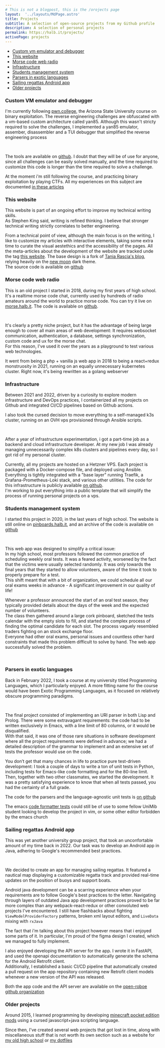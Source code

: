 ```yaml
---
# This is not a blogpost, this is the /orojects page
layout:  '../layouts/MdPage.astro'
title: Projects
subtitle: A selection of open-source projects from my Github profile
description: A selection of personal projects
permalink: https://halb.it/projects/
activePage: projects
---
```


- [Custom vm emulator and debugger](#custom-vm-emulator-and-debugger)
- [This website](#this-website)
- [Morse code web radio](#morse-code-web-radio)
- [Infrastructure](#infrastructure)
- [Students management system](#students-management-system)
- [Parsers in exotic languages](#parsers-in-exotic-languages)
- [Sailing regattas Android app](#sailing-regattas-android-app)
- [Older projects](#older-projects)

### Custom VM emulator and debugger

I'm currently following [pwn.college](https://pwn.college), the
Arizona State University course on binary exploitation.
The reverse engineering challenges are obfuscated with a vm-based custom
architecture called yan85.
Although this wasn't stricty required to solve the challenges, I implemented
a yan85 emulator, assember, disassembler and a TUI debugger that 
simplified the reverse engineering process

<Picture src="custom-debugger" height={490} alt="Screenshot of a terminal showing a Textual User interface resembling a debugger. the terminal is split in two vertical sections. on the left there is a hexdump, on the right there is a disassembly listing. an ascii arrow points to the current instruction. At the bottom there is a row showing the values of some registers: registers A,B,C,D have a value of 0. register s has a value of 0x5, register f has a value of 0x6, which corresponds to the flags EZ. In the same row, there is a summary of the debugger commands: (s: step, r: reverse step, c: continue, ctrl-c: quit )" />
<br />

The tools are available on [github](https://github.com/robalb/custom-vm-emulator).
I doubt that they will be of use for anyone, since all challenges can be easily solved 
manually, and the time required to customize this code is longer than the time
required to solve a challenge.

At the moment i'm still following the course, and practicing binary exploitation by playing CTFs.
All my experiences on this subject are documented [in these articles](/articles/#pwn)

### This website

This website is part of an ongoing effort to improve my technical writing skills.<br/>
As Stephen King said, writing is refined thinking. I believe that stronger technical writing
strictly correlates to better engineering.

From a technical point of view, although the main focus is on the writing,
I like to customize my articles with interactive elements, taking some extra time to curate 
the visual aestethics and the accessibility of the pages.
All the meta-articles about the development of the website are tracked unde the tag [this website](/articles/#this-website).
The base design is a fork of [Tania Rascia's blog](https://github.com/taniarascia/taniarascia.com),
relying heavily on the [new moon](https://github.com/taniarascia/new-moon) dark theme. <br/>
The source code is available on [github](https://github.com/robalb/my-website/)


### Morse code web radio

This is an old project I started in 2018, during my first years of high school.<br/>
It's a realtime morse code chat, currently used by hundreds of radio amateurs around the world to practice
morse code.
You can try it live on [morse.halb.it](https://morse.halb.it). The code is available on 
[github](https://github.com/robalb/morsechat).

<Picture src="morsechat" height={490} alt="Screenshot of a webapp. it's a chat, where all text is in morse code. At the bottom there is a single key. At the left side of the chat there is a panel: it shows two online users, one is typing. at the bottom there are some sliders, labelled: wpm, receiver volume, key volume. There is also a switch labelled 'show letters', and a settings buttom" />
<br/>

It's clearly a pretty niche project, but it has the advantage of being large enough
to cover all main areas of web development:
It requires websocket communication, authentication, a database, settings synchronization,
custom code and ux for the morse chat.<br/>
For this reason, I've used it over the years as a playground to test various web technologies.

It went from being a php + vanilla js web app in 2018 to being a react+redux monstruosity in 2021, 
running on an equally unnecessary kubernetes cluster. Right now, it's being rewritten 
as a golang webserver

### Infrastructure

Between 2021 and 2022, driven by a curiosity to explore modern infrastructure and DevOps practices,
I containerized all my projects on Github and integrated CI/CD pipelines based on Github actions.

I also took the cursed decision to move everything to a self-managed k3s cluster, running on
an OVH vps provisioned through Ansible scripts.

<PictureThemed src="helloworld-generic" alt="A diagram of a CI/CD pipeline involving github actions, a docker registry, argoCD and kubernetes" />
<br />

After a year of infrastructure experimentation, i got a part-time job as
a backend and cloud infrastructure developer. 
At my new job I was already managing unnecessarily complex k8s clusters and pipelines every day,
so I got rid of my personal cluster.

Currently, all my projects are hosted on a Hetzner VPS.
Each project is packaged with a Docker-compose file, and deployed using Ansible.
Everything is tightly integrated with a "base layer" running Traefik, a Grafana-Prometheus-Loki stack, and various other
utilities. The code for this infrastructure is publicly available [on github](https://github.com/robalb/my-infra).<br /> 
I'm working to put everything into a public template that will simplify
the process of running personal projects on a vps.


### Students management system

I started this project in 2020, in the last years of high school. The website is 
still online on [pinboards.halb.it](https://pinboards.halb.it), and an archive of the code
is available on [github](https://github.com/robalb/studentsplanner)

<Picture src="pinboards-1" height={590} alt="Screenshot of the landing page of pinboards.halb.it" />
<br/>

This web app was designed to simplify a critical issue:<br/>
In my high school, most professors followed the common practice of scheduling weekly oral tests.
It was a feared activity, worsened by the fact that the victims were usually selected randomly.
It was only towards the final years that they started
to allow volunteers, aware of the time it took to properly prepare for a test.<br/>
This shift meant that with a bit of organization, we could schedule all our oral exams weeks in advance -
A significant improvement in our quality of life!

Whenever a professor announced the start of an oral test season,
they typically provided details about the days of the week and the expected number of volunteers.<br/>
The class then gathered around a large cork pinboard, sketched the tests calendar with the empty slots to fill,
and started the complex process of finding the optimal candidate for each slot. The process vaguely resembled
traders fighting on an stock exchange floor.<br/>
Everyone had other oral exams, personal issues and countless other hard constraints that made this problem difficult
to solve by hand. The web app successfully solved the problem.


<Picture src="pinboards-2" height={490} alt="Screenshot of the pinboards web app. It shows a calendar, with names in each slot. the calendar is labelled 'Inglese', and has an orange background. There are other calendars with other colors, that are minimized." />
<br/>


### Parsers in exotic languages

Back in February 2022, I took a course at my university titled Programming Languages, which I particularly enjoyed.
A more fitting name for the course would have been Exotic Programming Languages,
as it focused on relatively obscure programming paradigms.

<PictureThemed src="uri-parser-diagram" height={390} alt="Railroad diagram of the URI ebpf grammar" />
<br/>

The final project consisted of implementing an URI parser in both Lisp and Prolog.
There were some extravagant requirements: the code had to be written exclusively in Emacs,
with a line limit of 80 columns, or it would be disqualified.<br/>
With that said, it was one of those rare situations in software development where all the project
requirements were defined in advance;
we had a detailed description of the grammar to implement
and an extensive set of tests the professor would use on the code.

You don’t get that many chances in life to practice pure test-driven development:
I took a couple of days to write a ton of unit tests in Python, including tests for Emacs-like
code formatting and for the 80-line limit. Then, together with two other classmates,
we started the development. It was a pretty satisfying experience to know that when all tests passed,
you had the certainty of a full grade.

The code for the parsers and the language-agnostic unit tests is 
[on github](https://github.com/robalb/uri_parser_project)

The emacs [code formatter tests](https://github.com/robalb/uri_parser_project/blob/master/tests/tests_formatting.py)
could still be of use to some fellow UniMib student 
looking to develop the project in vim, or some other editor forbidden by the emacs church


### Sailing regattas Android app

This was yet another university group project, that took an unconfortable amount of my time
back in 2022.
Our task was to develop an Android app in Java, adhering to Google's recommended best practices.

<Picture src="roboapp-figma" height={300} alt="some screens from an android app. The first screen is a login form. The second screen shows a list of regattas. The third screen shows the same page as the previous one, but there are no regattas, and a placeholder text is shown instead. The text says: 'There are no regattas. Regattas are interactive sailing courses that you can design and manage in real time with others. Create a new regatta with the create new regatta button.' The last screen shows a nautical map. a compass on top is pointing north, and a large text says 'Buoy stacchetto 40° N' On the map, a flag connected to a long line is overlayed on top of the water " />
<br/>

We decided to create an app for managing sailing regattas. It featured a nautical map displaying a
customizable regatta track and provided real-time updates on the position of buoys and support boats.

Android java development can be a scarring experience when your requirements are to follow Google's best practices to the letter.
Navigating through layers of outdated Java app development practices proved
to be far more complex than any webpack-react-redux or other convoluted web projects I've encountered.
I still have flashbacks about fighting `ViewModelProviderFactory` patterns, broken xml layout editors, and `LiveData` mixing with `rxJava`

The fact that i'm talking about this project however means that i enjoyed some parts of it.
In particular, I'm proud of the figma design I created, which we managed to fully implement.

I also enjoyed developing the API server for the app.
I wrote it in FastAPI, and used the openapi documentation 
to automatically generate the schema for the Android Retrofit client.<br/>
Additionally, I established a basic CI/CD pipeline that automatically created a pull request
on the app repository containing new Retrofit client models whenever a new version of the API was released.


Both the app code and the API server are available on the [open-roboe github organization](https://github.com/open-roboe)


### Older projects

Around 2015, I learned programming by developing [minecraft pocket edition mods](https://web.archive.org/web/20190301083244/mcpedl.com/?s=robalb)
using a cursed javascript+java scripting language.

Since then, I've created several web projects that got lost in time,
along with miscellaneous stuff that is not worth its own section such 
as a website for [my old high school](https://github.com/liceobanfi/banfi-in-diretta) or
[my dotfiles](https://github.com/robalb/dotfiles)




